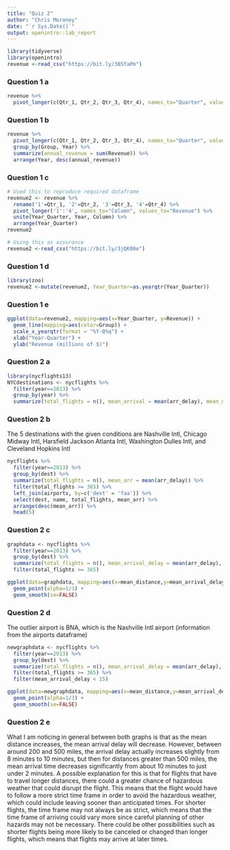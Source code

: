 ```yaml
---
title: "Quiz 2"
author: "Chris Moroney"
date: "`r Sys.Date()`"
output: openintro::lab_report
---
```


```r
library(tidyverse)
library(openintro)
revenue <-read_csv("https://bit.ly/385faPm")
```

### Question 1 a

```r
revenue %>%
  pivot_longer(c(Qtr_1, Qtr_2, Qtr_3, Qtr_4), names_to="Quarter", values_to="Revenue")
```

### Question 1 b

```r
revenue %>%
  pivot_longer(c(Qtr_1, Qtr_2, Qtr_3, Qtr_4), names_to="Quarter", values_to="Revenue") %>%
  group_by(Group, Year) %>%
  summarize(annual_revenue = sum(Revenue)) %>%
  arrange(Year, desc(annual_revenue))
```

### Question 1 c

```r
# Used this to reproduce required dataframe
revenue2 <- revenue %>%
  rename('1'=Qtr_1, '2'=Qtr_2, '3'=Qtr_3, '4'=Qtr_4) %>%
  pivot_longer('1':'4', names_to="Column", values_to="Revenue") %>%
  unite(Year_Quarter, Year, Column) %>%
  arrange(Year_Quarter)
revenue2

# Using this as assurance
revenue2 <-read_csv("https://bit.ly/3jQK00e")
```

### Question 1 d

```r
library(zoo)
revenue2 <-mutate(revenue2, Year_Quarter=as.yearqtr(Year_Quarter))
```

### Question 1 e

```r
ggplot(data=revenue2, mapping=aes(x=Year_Quarter, y=Revenue)) +
  geom_line(mapping=aes(color=Group)) +
  scale_x_yearqtr(format = "%Y-Q%q") + 
  xlab("Year-Quarter") +
  ylab("Revenue (millions of $)")
```

### Question 2 a

```r
library(nycflights13)
NYCdestinations <- nycflights %>%
  filter(year==2013) %>%
  group_by(year) %>%
  summarize(total_flights = n(), mean_arrival = mean(arr_delay), mean_dist = mean(distance))
```

### Question 2 b

The 5 destinations with the given conditions are Nashville Intl, Chicago Midway Intl, Harsfield Jackson Atlanta Intl, Washington Dulles Intl, and Cleveland Hopkins Intl
```r
nycflights %>%
  filter(year==2013) %>%
  group_by(dest) %>%
  summarize(total_flights = n(), mean_arr = mean(arr_delay)) %>%
  filter(total_flights >= 365) %>%
  left_join(airports, by=c('dest' = 'faa')) %>%
  select(dest, name, total_flights, mean_arr) %>%
  arrange(desc(mean_arr)) %>%
  head(5)
```

### Question 2 c

```r
graphdata <- nycflights %>%
  filter(year==2013) %>%
  group_by(dest) %>%
  summarize(total_flights = n(), mean_arrival_delay = mean(arr_delay), mean_distance = mean(distance)) %>%
  filter(total_flights >= 365)

ggplot(data=graphdata, mapping=aes(x=mean_distance,y=mean_arrival_delay)) +
  geom_point(alpha=1/3) +
  geom_smooth(se=FALSE)
```

### Question 2 d

The outlier airport is BNA, which is the Nashville Intl airport (information from the airports dataframe)
```r
newgraphdata <- nycflights %>%
  filter(year==2013) %>%
  group_by(dest) %>%
  summarize(total_flights = n(), mean_arrival_delay = mean(arr_delay), mean_distance = mean(distance)) %>%
  filter(total_flights >= 365) %>%
  filter(mean_arrival_delay < 15)

ggplot(data=newgraphdata, mapping=aes(x=mean_distance,y=mean_arrival_delay)) +
  geom_point(alpha=1/3) +
  geom_smooth(se=FALSE)
```

### Question 2 e

What I am noticing in general between both graphs is that as the mean distance increases, the mean arrival delay will decrease. However, between around 200 and 500 miles, the arrival delay actually increases slightly from 8 minutes to 10 minutes, but then for distances greater than 500 miles, the mean arrival time decreases significantly from about 10 minutes to just under 2 minutes. A possible explanation for this is that for flights that have to travel longer distances, there could a greater chance of hazardous weather that could disrupt the flight. This means that the flight would have to follow a more strict time frame in order to avoid the hazardous weather, which could include leaving sooner than anticipated times. For shorter flights, the time frame may not always be as strict, which means that the time frame of arriving could vary more since careful planning of other hazards may not be necessary. There could be other possibilities such as shorter flights being more likely to be canceled or changed than longer flights, which means that flights may arrive at later times. 